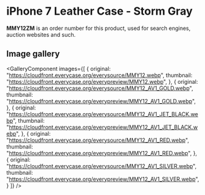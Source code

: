 
# iPhone 7 Leather Case - Storm Gray

<Callout type='info' emoji='👉🏻'>**MMY12ZM** is an order number for this product, used for search engines, auction websites and such.</Callout>

## Image gallery

<GalleryComponent
    images={[
      {
        original: "https://cloudfront.everycase.org/everysource/MMY12.webp",
        thumbnail: "https://cloudfront.everycase.org/everypreview/MMY12.webp",
      },
      {
        original: "https://cloudfront.everycase.org/everysource/MMY12_AV1_GOLD.webp",
        thumbnail: "https://cloudfront.everycase.org/everypreview/MMY12_AV1_GOLD.webp",
      },
      {
        original: "https://cloudfront.everycase.org/everysource/MMY12_AV1_JET_BLACK.webp",
        thumbnail: "https://cloudfront.everycase.org/everypreview/MMY12_AV1_JET_BLACK.webp",
      },
      {
        original: "https://cloudfront.everycase.org/everysource/MMY12_AV1_RED.webp",
        thumbnail: "https://cloudfront.everycase.org/everypreview/MMY12_AV1_RED.webp",
      },
      {
        original: "https://cloudfront.everycase.org/everysource/MMY12_AV1_SILVER.webp",
        thumbnail: "https://cloudfront.everycase.org/everypreview/MMY12_AV1_SILVER.webp",
      }
    ]}
  />
